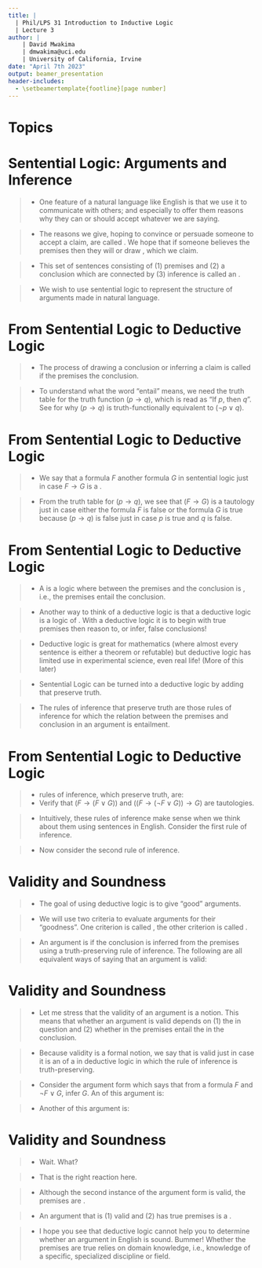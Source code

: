 ```yaml
---
title: | 
  | Phil/LPS 31 Introduction to Inductive Logic
  | Lecture 3
author: |
    | David Mwakima
    | dmwakima@uci.edu
    | University of California, Irvine
date: "April 7th 2023"
output: beamer_presentation
header-includes:
  - \setbeamertemplate{footline}[page number]
---
```


# Topics

\begin{itemize}
\item Sentential Logic: Arguments and Inference

\item Deductive Logic

\item Validity

\item Soundness
\end{itemize}

# Sentential Logic: Arguments and Inference

>- One feature of a natural language like English is that we use it to communicate with others; and especially to offer them reasons why they can or should accept whatever we are saying. 

>- The reasons we give, hoping to convince or persuade someone to accept a claim, are called \textcolor{red}{premises}. We hope that if someone believes the premises then they will \textcolor{red}{infer} or draw \textcolor{red}{the conclusion}, which we claim. 

>- This set of sentences consisting of (1) premises and (2) a conclusion which are connected by (3) inference is called an \textcolor{red}{argument}.

>- We wish to use sentential logic to represent the structure of \textcolor{red}{good} arguments made in natural language.

# From Sentential Logic to Deductive Logic

>- The process of drawing a conclusion or inferring a claim is called \textcolor{red}{deduction} if the premises \textcolor{red}{entail} the conclusion. 

>- To understand what the word "entail" means, we need the truth table for the truth function $(p \to q)$, which is read as "If $p$, then $q$". See \textcolor{red}{Homework 1} for why $(p \to q)$ is truth-functionally equivalent to $(\lnot p \vee q)$.
\begin{center}
\begin{tabular}{c | c || c}\hline
$p$ & $q$ & $(p \to q)$ \\
\hline
1 & 1 &   \textcolor{red}{1} \\
1 & 0 &   0 \\
0 & 1 &   \textcolor{red}{1} \\
0 & 0 &   \textcolor{red}{1} \\
\hline 
\end{tabular}
\end{center}

# From Sentential Logic to Deductive Logic

>- We say that a formula $F$ \textcolor{red}{entails} another formula $G$ in sentential logic just in case $F \to G$ is a \textcolor{red}{tautology}.

>- From the truth table for $(p \to q)$, we see that $(F \to G)$ is a tautology just in case either the formula $F$ is false or the formula $G$ is true because $(p \to q)$ is false just in case $p$ is true and $q$ is false.

\begin{center}
\begin{tabular}{c | c || c}\hline
$p$ & $q$ & $(p \to q)$ \\
\hline
1 & 1 &   \textcolor{red}{1} \\
1 & 0 &   0 \\
0 & 1 &   \textcolor{red}{1} \\
0 & 0 &   \textcolor{red}{1} \\
\hline 
\end{tabular}
\end{center}


# From Sentential Logic to Deductive Logic

>- A \textcolor{red}{deductive logic} is a logic where \textcolor{red}{the relation of inference} between the premises and the conclusion is \textcolor{red}{entailment}, i.e., the premises entail the conclusion.

>- Another way to think of a deductive logic is that a deductive logic is a logic of \textcolor{red}{truth-preserving reasoning}. With a deductive logic it is \textcolor{red}{impossible} to begin with true premises then reason to, or infer, false conclusions!

>- Deductive logic is great for mathematics (where almost every sentence is either a theorem or refutable) but deductive logic has limited use in experimental science, even real life! (More of this later)

>- Sentential Logic can be turned into a deductive logic by adding \textcolor{red}{rules of inference} that preserve truth.

>- The rules of inference that preserve truth are those rules of inference for which the relation between the premises and conclusion in an argument is entailment.

# From Sentential Logic to Deductive Logic

>- \textcolor{red}{Some} rules of inference, which preserve truth, are:\begin{enumerate}
\item From a formula $F$, infer $F \vee G$ for any formula $G$.
\item From a formula $F$ and $\lnot F \vee G$, infer $G$.
\end{enumerate}
>- Verify that $(F \to (F \vee G))$ and $((F \to (\lnot F \vee G)) \to G)$ are tautologies.

>- Intuitively, these rules of inference make sense when we think about them using sentences in English. Consider the first rule of inference. \begin{itemize} \item[1.] I will have bacon for breakfast. \item[$\therefore$2.] Either I will have bacon for breakfast or I will have toast for breakfast. \end{itemize}

>- Now consider the second rule of inference. \begin{itemize} \item[1.] Either I will have bacon for breakfast or I will have toast for breakfast. \item[2.] I will not have bacon for breakfast. \item[$\therefore$3.] I will have toast for breakfast.\end{itemize}

# Validity and Soundness

>- The goal of using deductive logic is to give "good" arguments.

>- We will use two criteria to evaluate arguments for their "goodness". One criterion is called \textcolor{red}{validity}, the other criterion is called \textcolor{red}{soundness}.

>- An argument is \textcolor{red}{valid} if the conclusion is inferred from the premises using a truth-preserving rule of inference. The following are all equivalent ways of saying that an argument is valid:
\begin{enumerate}
\item Any truth value assignment that makes the premises true must make the conclusion true.
\item No truth value assignment makes the premises true and the conclusion false.
\item It is impossible to assign truth values to the premises in such a way that all the premises are true and the conclusion is false.
\item If the conclusion is false, at least one of the premises is false.
\end{enumerate}


# Validity and Soundness

>- Let me stress that the validity of an argument is a \textcolor{red}{formal} notion. This means that whether an argument is valid depends on (1) the \textcolor{red}{formulas} in question and (2) whether \textcolor{red}{the formulas} in the premises entail the \textcolor{red}{the formula} in the conclusion. 

>- Because validity is a formal notion, we say that \textcolor{red}{an argument in English} is valid just in case it is an \textcolor{red}{instance} of a \textcolor{red}{argument form} in deductive logic in which the rule of inference is truth-preserving.

>- Consider the argument form which says that from a formula $F$ and $\lnot F \vee G$, infer $G$. An \textcolor{red}{instance} of this argument is:\begin{itemize} \item[1.] Either I will have bacon for breakfast or I will have toast. \item[2.] I will not have bacon. \item[$\therefore$3.] I will have toast for breakfast.\end{itemize}

>- Another \textcolor{red}{instance} of this argument is:\begin{itemize}\item[1.] Either the moon is made of green cheese or $2 + 2 = 5$ \item[2.] $2 + 2 \neq 5$ \item[$\therefore$3.] The moon is made of green cheese. \end{itemize}

# Validity and Soundness

>- Wait. What? 

>- That is the right reaction here.

>- Although the second instance of the argument form is valid, the premises are \textcolor{red}{false}.

>- An argument that is (1) valid and (2) has true premises is a \textcolor{red}{sound argument}.

>- I hope you see that deductive logic cannot help you to determine whether an argument in English is sound. Bummer! Whether the premises are true relies on domain knowledge, i.e., knowledge of a specific, specialized discipline or field.









